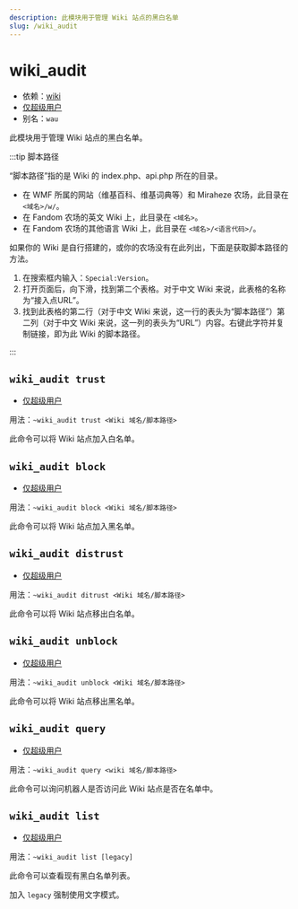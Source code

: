 ```yaml
---
description: 此模块用于管理 Wiki 站点的黑白名单
slug: /wiki_audit
---
```


# wiki_audit

-   依赖：[wiki](wiki)
-   [仅超级用户](permissions)
-   别名：`wau`

此模块用于管理 Wiki 站点的黑白名单。

:::tip 脚本路径

“脚本路径”指的是 Wiki 的 index.php、api.php 所在的目录。

-   在 WMF 所属的网站（维基百科、维基词典等）和 Miraheze 农场，此目录在 `<域名>/w/`。
-   在 Fandom 农场的英文 Wiki 上，此目录在 `<域名>`。
-   在 Fandom 农场的其他语言 Wiki 上，此目录在 `<域名>/<语言代码>/`。

如果你的 Wiki 是自行搭建的，或你的农场没有在此列出，下面是获取脚本路径的方法。

1. 在搜索框内输入：`Special:Version`。
2. 打开页面后，向下滑，找到第二个表格。对于中文 Wiki 来说，此表格的名称为“接入点URL”。
3. 找到此表格的第二行（对于中文 Wiki 来说，这一行的表头为“脚本路径”）第二列（对于中文 Wiki 来说，这一列的表头为“URL”）内容。右键此字符并复制链接，即为此 Wiki 的脚本路径。

:::

## `wiki_audit trust`

-   [仅超级用户](permissions)

用法：`~wiki_audit trust <Wiki 域名/脚本路径>`

此命令可以将 Wiki 站点加入白名单。

## `wiki_audit block`

-   [仅超级用户](permissions)

用法：`~wiki_audit block <Wiki 域名/脚本路径>`

此命令可以将 Wiki 站点加入黑名单。

## `wiki_audit distrust`

-   [仅超级用户](permissions)

用法：`~wiki_audit ditrust <Wiki 域名/脚本路径>`

此命令可以将 Wiki 站点移出白名单。

## `wiki_audit unblock`

-   [仅超级用户](permissions)

用法：`~wiki_audit unblock <Wiki 域名/脚本路径>`

此命令可以将 Wiki 站点移出黑名单。

## `wiki_audit query`

-   [仅超级用户](permissions)

用法：`~wiki_audit query <wiki 域名/脚本路径>`

此命令可以询问机器人是否访问此 Wiki 站点是否在名单中。

## `wiki_audit list`

-   [仅超级用户](permissions)

用法：`~wiki_audit list [legacy]`

此命令可以查看现有黑白名单列表。

加入 `legacy` 强制使用文字模式。
